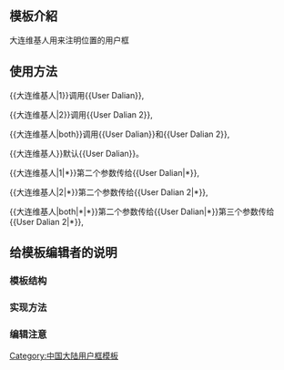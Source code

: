 <includeonly><!-- 在這裡加入模板的保護標識 --></includeonly><noinclude>{{Documentation subpage}}</noinclude>
<!-- 在本行下編輯模板說明 -->
== 模板介紹 ==
大连维基人用来注明位置的用户框
== 使用方法 ==
<nowiki>{{大连维基人|1}}</nowiki>调用<nowiki>{{User Dalian}}</nowiki>,

<nowiki>{{大连维基人|2}}</nowiki>调用<nowiki>{{User Dalian 2}}</nowiki>,

<nowiki>{{大连维基人|both}}</nowiki>调用<nowiki>{{User Dalian}}</nowiki>和<nowiki>{{User Dalian 2}}</nowiki>,

<nowiki>{{大连维基人}}</nowiki>默认<nowiki>{{User Dalian}}</nowiki>。

<nowiki>{{大连维基人|1|*}}</nowiki>第二个参数传给<nowiki>{{User Dalian|*}}</nowiki>,

<nowiki>{{大连维基人|2|*}}</nowiki>第二个参数传给<nowiki>{{User Dalian 2|*}}</nowiki>,

<nowiki>{{大连维基人|both|*|*}}</nowiki>第二个参数传给<nowiki>{{User Dalian|*}}</nowiki>第三个参数传给<nowiki>{{User Dalian 2|*}}</nowiki>,

== 给模板编辑者的说明 ==
=== 模板结构 ===
=== 实现方法 ===
=== 编辑注意 ===

<includeonly>
<!-- 本行下加入模板的分類 -->
[[Category:中国大陆用户框模板]]
</includeonly>